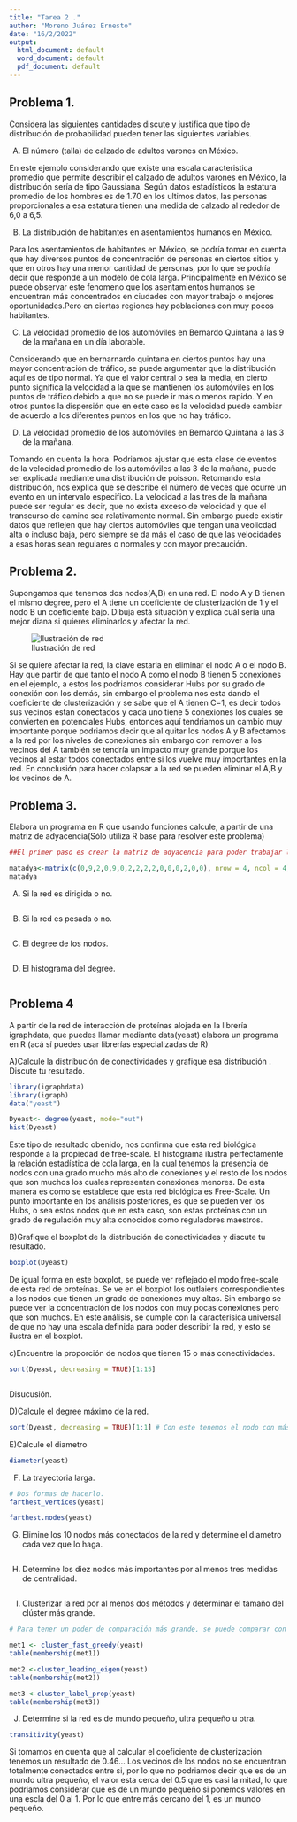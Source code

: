 ---
title: "Tarea 2 ."
author: "Moreno Juárez Ernesto"
date: "16/2/2022"
output:
  html_document: default
  word_document: default
  pdf_document: default
---
## Problema 1. 
Considera las siguientes cantidades discute y justifica que tipo de distribución
de probabilidad pueden tener las siguientes variables.  
  
  A) El número (talla) de calzado de adultos varones en México.  
  
En este ejemplo considerando que existe una escala caracteristica promedio que permite 
describir el calzado de adultos varones en México, la distribución sería de tipo Gaussiana.
Según datos estadísticos la estatura promedio de los hombres es de 1.70 en los ultimos datos,
las personas proporcionales a esa estatura tienen una medida de calzado al rededor de 6,0 a 6,5.  
  
  B) La distribución de habitantes en asentamientos humanos en México. 

Para los asentamientos de habitantes en México, se podría tomar en cuenta que hay diversos puntos de concentración de personas en ciertos sitios y que en otros hay una menor cantidad de personas, por lo que se podría decir que responde a un modelo de cola larga. Principalmente en México se puede observar este fenomeno que los asentamientos humanos se encuentran más concentrados en ciudades con mayor trabajo o mejores oportunidades.Pero en ciertas regiones hay poblaciones con muy pocos habitantes.   
  
  C) La velocidad promedio de los automóviles en Bernardo Quintana a las 9 de la mañana en un día laborable.  
    
Considerando que en bernarnardo quintana en ciertos puntos hay una mayor concentración de tráfico, se puede argumentar que la distribución aquí es de tipo normal. Ya que el valor central o sea la media, en cierto punto significa la velocidad a la que se mantienen los automóviles en los puntos de tráfico debido a que no se puede ir más o menos rapido. Y en otros puntos la dispersión que en este caso es la velocidad puede cambiar de acuerdo a los diferentes puntos en los que no hay tráfico.  
  
  D) La velocidad promedio de los automóviles en Bernardo Quintana a las 3 de la
mañana. 
    
Tomando en cuenta la hora. Podriamos ajustar que esta clase de eventos de la velocidad promedio de los automóviles a las 3 de la mañana, puede ser explicada mediante una distribución de poisson. Retomando esta distribución, nos explica que se describe el número de veces que ocurre un evento en un intervalo especifico. La velocidad a las tres de la mañana puede ser regular es decir, que no exista exceso de velocidad y que el transcurso de camino sea relativamente normal. Sin embargo puede existir datos que reflejen que hay ciertos automóviles que tengan una veolicdad alta o incluso baja, pero siempre se da más el caso de que las velocidades a esas horas sean regulares o normales y con mayor precaución.  
  

## Problema 2.  
Supongamos que tenemos dos nodos(A,B) en una red. El nodo A y B tienen el mismo degree, pero el A tiene un coeficiente de clusterización de 1 y el nodo B un coeficiente bajo. Dibuja está situación y explica cuál sería una mejor diana si quieres eliminarlos y afectar la red.   

![Ilustración de red](redAB.png) 

Si se quiere afectar la red, la clave estaria en eliminar el nodo A o el nodo B. Hay que partir de que tanto el nodo A como el nodo B tienen 5 conexiones en el ejemplo, a estos los podriamos considerar Hubs por su grado de conexión con los demás, sin embargo el problema nos esta dando el coeficiente de clusterización y se sabe que el A tienen C=1, es decir todos sus vecinos estan conectados y cada uno tiene 5 conexiones los cuales se convierten en potenciales Hubs, entonces aquí tendriamos un cambio muy importante porque podriamos decir que al quitar los nodos A y B afectamos a la red por los niveles de conexiones sin embargo con remover a los vecinos del A también se tendría un impacto muy grande porque los vecinos al estar todos conectados entre si los vuelve muy importantes en la red. En conclusión para hacer colapsar a la red se pueden eliminar el A,B y los vecinos de A.  
  
## Problema 3.
Elabora un programa en R que usando funciones calcule, a partir de una matriz de adyacencia(Sólo utiliza R base para resolver este problema)  
```{r}
##El primer paso es crear la matriz de adyacencia para poder trabajar los problemas.

matadya<-matrix(c(0,9,2,0,9,0,2,2,2,2,0,0,0,2,0,0), nrow = 4, ncol = 4)
matadya

```
    
  A) Si la red es dirigida o no. 
```{r}

```
    
  B) Si la red es pesada o no.
```{r}

```
  
  C) El degree de los nodos.
```{r}

```
    
  D) El histograma del degree.
```{r}

```
  
    
## Problema 4
A partir de la red de interacción de proteínas alojada en la librería igraphdata,
que puedes llamar mediante data(yeast) elabora un programa en R (acá sí puedes
usar librerías especializadas de R)  
  
  A)Calcule la distribución de conectividades y grafique esa distribución . Discute
tu resultado.
```{r}
library(igraphdata)
library(igraph)
data("yeast")

Dyeast<- degree(yeast, mode="out")
hist(Dyeast)
```

Este tipo de resultado obenido, nos confirma que esta red biológica responde a la propiedad de free-scale. El histograma ilustra perfectamente la relación estadística de cola larga, en la cual tenemos la presencia de nodos con una grado mucho más alto de conexiones y el resto de los nodos que son muchos los cuales representan conexiones menores. De esta manera es como se establece que esta red biológica es Free-Scale. Un punto importante en los análisis posteriores, es que se pueden ver los Hubs, o sea estos nodos que en esta caso, son estas proteínas con un grado de regulación muy alta conocidos como reguladores maestros. 
  
  B)Grafique el boxplot de la distribución de conectividades y discute tu resultado.
```{r}
boxplot(Dyeast)
```


De igual forma en este boxplot, se puede ver reflejado el modo free-scale de esta red de proteínas. Se ve en el boxplot los outlaiers correspondientes a los nodos que tienen un grado de conexiones muy altas. Sin embargo se puede ver la concentración de los nodos con muy pocas conexiones pero que son muchos. En este análisis, se cumple con la caracterisica universal de que no hay una escala definida para poder describir la red, y esto se ilustra en el boxplot.  
  
  c)Encuentre la proporción de nodos que tienen 15 o más conectividades.
```{r}
sort(Dyeast, decreasing = TRUE)[1:15]



```

Disucusión.  
  
  D)Calcule el degree máximo de la red.
```{r}

sort(Dyeast, decreasing = TRUE)[1:1] # Con este tenemos el nodo con más conexiones de toda la red.
```
  
  E)Calcule el diametro
```{r}
diameter(yeast)
```
  
  F) La trayectoria larga. 
```{r}
# Dos formas de hacerlo. 
farthest_vertices(yeast)

farthest.nodes(yeast)

```
  
  G) Elimine los 10 nodos más conectados de la red y determine el diametro cada vez que lo haga.
```{r}




```
  
  H) Determine los diez nodos más importantes por al menos tres medidas de centralidad.
```{r}



```
  
  I) Clusterizar la red por al menos dos métodos y determinar el tamaño del
clúster más grande.
```{r}
# Para tener un poder de comparación más grande, se puede comparar con tres metodos. 

met1 <- cluster_fast_greedy(yeast)
table(membership(met1))

met2 <-cluster_leading_eigen(yeast)
table(membership(met2))

met3 <-cluster_label_prop(yeast)
table(membership(met3))


```
 
  J) Determine si la red es de mundo pequeño, ultra pequeño u otra.
```{r}
transitivity(yeast)
```
Si tomamos en cuenta que al calcular el coeficiente de clusterización tenemos un resultado de 0.46... Los vecinos de los nodos no se encuentran totalmente conectados entre si, por lo que no podriamos decir que es de un mundo ultra pequeño, el valor esta cerca del 0.5 que es casi la mitad, lo que podriamos considerar que es de un mundo pequeño si ponemos valores en una escla del 0 al 1. Por lo que entre más cercano del 1, es un mundo pequeño. 

